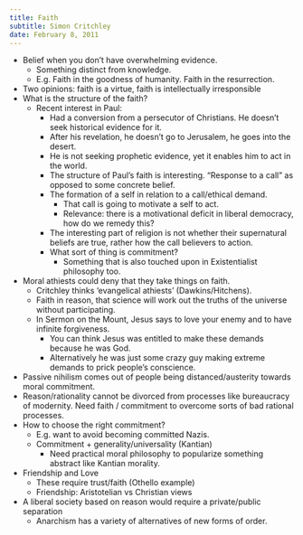 ```yaml
---
title: Faith
subtitle: Simon Critchley
date: February 8, 2011
---
```


- Belief when you don't have overwhelming evidence.
  - Something distinct from knowledge.
  - E.g. Faith in the goodness of humanity. Faith in the resurrection.
- Two opinions: faith is a virtue, faith is intellectually irresponsible
- What is the structure of the faith?
  - Recent interest in Paul:
    - Had a conversion from a persecutor of Christians. He doesn't seek 
      historical evidence for it.
    - After his revelation, he doesn't go to Jerusalem, he goes into the desert.
    - He is not seeking prophetic evidence, yet it enables him to act in the 
      world.
    - The structure of Paul's faith is interesting. "Response to a call" as 
      opposed to some concrete belief.
    - The formation of a self in relation to a call/ethical demand.
      - That call is going to motivate a self to act.
      - Relevance: there is a motivational deficit in liberal democracy, how do 
        we remedy this?
    - The interesting part of religion is not whether their supernatural beliefs 
      are true, rather how the call believers to action.
    - What sort of thing is commitment?
      - Something that is also touched upon in Existentialist philosophy too.
- Moral athiests could deny that they take things on faith.
  - Critchley thinks 'evangelical athiests' (Dawkins/Hitchens).
  - Faith in reason, that science will work out the truths of the universe 
    without participating.
  - In Sermon on the Mount, Jesus says to love your enemy and to have infinite 
    forgiveness.
    - You can think Jesus was entitled to make these demands because he was God.
    - Alternatively he was just some crazy guy making extreme demands to prick 
      people's conscience.
- Passive nihilism comes out of people being distanced/austerity towards moral 
  commitment.
- Reason/rationality cannot be divorced from processes like bureaucracy of 
  modernity. Need faith / commitment to overcome sorts of bad rational 
  processes.
- How to choose the right commitment?
  - E.g. want to avoid becoming committed Nazis.
  - Commitment + generality/universality (Kantian)
    - Need practical moral philosophy to popularize something abstract like 
      Kantian morality.
- Friendship and Love
  - These require trust/faith (Othello example)
  - Friendship: Aristotelian vs Christian views
- A liberal society based on reason would require a private/public separation
  - Anarchism has a variety of alternatives of new forms of order.
